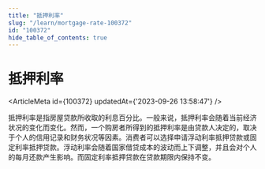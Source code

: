```yaml
---
title: "抵押利率"
slug: "/learn/mortgage-rate-100372"
id: "100372"
hide_table_of_contents: true
---
```



# 抵押利率

<ArticleMeta id={100372} updatedAt={'2023-09-26 13:58:47'} />
<div className='border-solid border-b border-t-0 my-4 border-[var(--ifm-color-gray-300)]' />

抵押利率是指房屋贷款所收取的利息百分比。一般来说，抵押利率会随着当前经济状况的变化而变化。然而，一个购房者所得到的抵押利率是由贷款人决定的，取决于个人的信用记录和财务状况等因素。消费者可以选择申请浮动利率抵押贷款或固定利率抵押贷款。浮动利率会随着国家借贷成本的波动而上下调整，并且会对个人的每月还款产生影响。而固定利率抵押贷款在贷款期限内保持不变。
